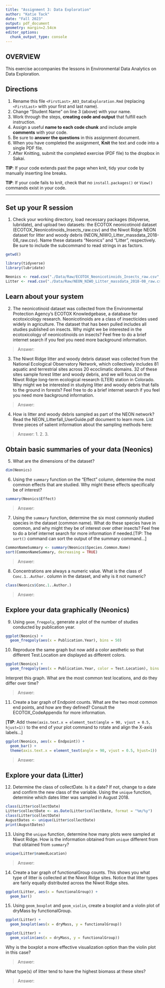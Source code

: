 ```yaml
---
title: "Assignment 3: Data Exploration"
author: "Katie Tack"
date: "Fall 2023"
output: pdf_document
geometry: margin=2.54cm
editor_options: 
  chunk_output_type: console
---
```


## OVERVIEW

This exercise accompanies the lessons in Environmental Data Analytics on Data Exploration.

## Directions

1.  Rename this file `<FirstLast>_A03_DataExploration.Rmd` (replacing `<FirstLast>` with your first and last name).
2.  Change "Student Name" on line 3 (above) with your name.
3.  Work through the steps, **creating code and output** that fulfill each instruction. 
4.  Assign a useful **name to each code chunk** and include ample **comments** with your code.
5.  Be sure to **answer the questions** in this assignment document.
6.  When you have completed the assignment, **Knit** the text and code into a single PDF file.
7.  After Knitting, submit the completed exercise (PDF file) to the dropbox in Sakai.

**TIP**: If your code extends past the page when knit, tidy your code by manually inserting line breaks.

**TIP**: If your code fails to knit, check that no `install.packages()` or `View()` commands exist in your code. 

---

## Set up your R session

1.  Check your working directory, load necessary packages (tidyverse, lubridate), and upload two datasets: the ECOTOX neonicotinoid dataset (ECOTOX_Neonicotinoids_Insects_raw.csv) and the Niwot Ridge NEON dataset for litter and woody debris (NEON_NIWO_Litter_massdata_2018-08_raw.csv). Name these datasets "Neonics" and "Litter", respectively. Be sure to include the subcommand to read strings in as factors.

```r
getwd()

library(tidyverse)
library(lubridate)

Neonics <- read.csv("./Data/Raw/ECOTOX_Neonicotinoids_Insects_raw.csv", stringsAsFactors = TRUE)
Litter <- read.csv("./Data/Raw/NEON_NIWO_Litter_massdata_2018-08_raw.csv", stringsAsFactors = TRUE)

```

## Learn about your system

2.  The neonicotinoid dataset was collected from the Environmental Protection Agency's ECOTOX Knowledgebase, a database for ecotoxicology research. Neonicotinoids are a class of insecticides used widely in agriculture. The dataset that has been pulled includes all studies published on insects. Why might we be interested in the ecotoxicology of neonicotinoids on insects? Feel free to do a brief internet search if you feel you need more background information.

> Answer:

3.  The Niwot Ridge litter and woody debris dataset was collected from the National Ecological Observatory Network, which collectively includes 81 aquatic and terrestrial sites across 20 ecoclimatic domains. 32 of these sites sample forest litter and woody debris, and we will focus on the Niwot Ridge long-term ecological research (LTER) station in Colorado. Why might we be interested in studying litter and woody debris that falls to the ground in forests? Feel free to do a brief internet search if you feel you need more background information.

> Answer:

4.  How is litter and woody debris sampled as part of the NEON network? Read the NEON_Litterfall_UserGuide.pdf document to learn more. List three pieces of salient information about the sampling methods here:

> Answer: 
 1.
 2.
 3. 

## Obtain basic summaries of your data (Neonics)

5.  What are the dimensions of the dataset?

```r
dim(Neonics)
```

6.  Using the `summary` function on the "Effect" column, determine the most common effects that are studied. Why might these effects specifically be of interest?

```r
summary(Neonics$Effect)
```

> Answer:


7.  Using the `summary` function, determine the six most commonly studied species in the dataset (common name). What do these species have in common, and why might they be of interest over other insects? Feel free to do a brief internet search for more information if needed.[TIP: The `sort()` command can sort the output of the summary command...]

```r
CommonNameSummary <- summary(Neonics$Species.Common.Name)
sort(CommonNameSummary, decreasing = TRUE)
```

> Answer:

8.  Concentrations are always a numeric value. What is the class of `Conc.1..Author.` column in the dataset, and why is it not numeric?

```r
class(Neonics$Conc.1..Author.)
```

> Answer:

## Explore your data graphically (Neonics)

9.  Using `geom_freqpoly`, generate a plot of the number of studies conducted by publication year.

```r
ggplot(Neonics) +
  geom_freqpoly(aes(x = Publication.Year), bins = 50)
```

10. Reproduce the same graph but now add a color aesthetic so that different Test.Location are displayed as different colors.

```r
ggplot(Neonics) +
  geom_freqpoly(aes(x = Publication.Year, color = Test.Location), bins = 50)
```

Interpret this graph. What are the most common test locations, and do they differ over time?

> Answer:

11. Create a bar graph of Endpoint counts. What are the two most common end points, and how are they defined? Consult the ECOTOX_CodeAppendix for more information. 

[**TIP**: Add `theme(axis.text.x = element_text(angle = 90, vjust = 0.5, hjust=1))` to the end of your plot command to rotate and align the X-axis labels...]

```r
ggplot(Neonics, aes(x = Endpoint)) +
  geom_bar() +
  theme(axis.text.x = element_text(angle = 90, vjust = 0.5, hjust=1))
```

> Answer:

## Explore your data (Litter)

12. Determine the class of collectDate. Is it a date? If not, change to a date and confirm the new class of the variable. Using the `unique` function, determine which dates litter was sampled in August 2018.

```r
class(Litter$collectDate)
Litter$collectDate <- as.Date(Litter$collectDate, format = "%m/%y")
class(Litter$collectDate)
AugustDates <- unique(Litter$collectDate)
print(AugustDates)
```

13. Using the `unique` function, determine how many plots were sampled at Niwot Ridge. How is the information obtained from `unique` different from that obtained from `summary`?

```r
unique(Litter$namedLocation)
```

> Answer:

14. Create a bar graph of functionalGroup counts. This shows you what type of litter is collected at the Niwot Ridge sites. Notice that litter types are fairly equally distributed across the Niwot Ridge sites.

```r
ggplot(Litter, aes(x = functionalGroup)) +
  geom_bar()
```

15. Using `geom_boxplot` and `geom_violin`, create a boxplot and a violin plot of dryMass by functionalGroup.

```r
ggplot(Litter) +
  geom_boxplot(aes(x = dryMass, y = functionalGroup))

ggplot(Litter) +
  geom_violin(aes(x = dryMass, y = functionalGroup))
```

Why is the boxplot a more effective visualization option than the violin plot in this case?

> Answer:

What type(s) of litter tend to have the highest biomass at these sites?

> Answer:

